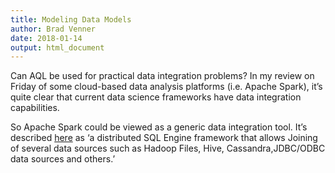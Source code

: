 ```yaml
---
title: Modeling Data Models
author: Brad Venner
date: 2018-01-14
output: html_document
---
```


Can AQL be used for practical data integration problems?  In my review on Friday of some cloud-based data analysis platforms (i.e. Apache Spark), it's quite clear that current data science frameworks have data integration capabilities.

So Apache Spark could be viewed as a generic data integration tool.  It's described [here](https://intelligentinsight.wordpress.com/tag/spark-data-modeling/) as 'a  distributed SQL Engine framework that allows Joining of several data sources such as Hadoop Files, Hive, Cassandra,JDBC/ODBC data sources and others.'
